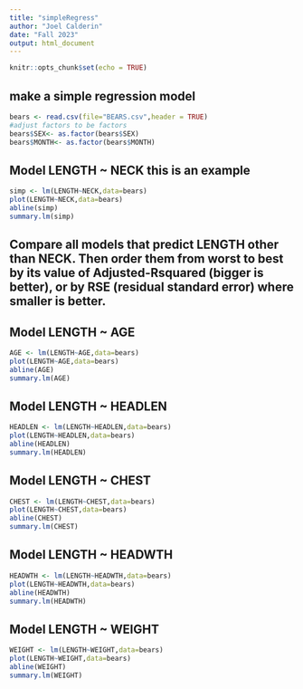 ```yaml
---
title: "simpleRegress"
author: "Joel Calderin"
date: "Fall 2023"
output: html_document
---
```


```r
knitr::opts_chunk$set(echo = TRUE)
```

## make a simple regression model

```r
bears <- read.csv(file="BEARS.csv",header = TRUE)
#adjust factors to be factors
bears$SEX<- as.factor(bears$SEX)
bears$MONTH<- as.factor(bears$MONTH)
```

## Model LENGTH ~ NECK  this is an example  

```r
simp <- lm(LENGTH~NECK,data=bears)
plot(LENGTH~NECK,data=bears)
abline(simp)
summary.lm(simp)
```


## Compare all models that predict LENGTH other than NECK. Then order them from worst to best by its value of Adjusted-Rsquared (bigger is better), or by RSE (residual standard error) where smaller is better. 


## Model LENGTH ~ AGE


```r
AGE <- lm(LENGTH~AGE,data=bears)
plot(LENGTH~AGE,data=bears)
abline(AGE)
summary.lm(AGE)
```


## Model LENGTH ~ HEADLEN


```r
HEADLEN <- lm(LENGTH~HEADLEN,data=bears)
plot(LENGTH~HEADLEN,data=bears)
abline(HEADLEN)
summary.lm(HEADLEN)
```


## Model LENGTH ~ CHEST
   
```r
CHEST <- lm(LENGTH~CHEST,data=bears)
plot(LENGTH~CHEST,data=bears)
abline(CHEST)
summary.lm(CHEST)
```

## Model LENGTH ~ HEADWTH


```r
HEADWTH <- lm(LENGTH~HEADWTH,data=bears)
plot(LENGTH~HEADWTH,data=bears)
abline(HEADWTH)
summary.lm(HEADWTH)
```

## Model LENGTH ~ WEIGHT


```r
WEIGHT <- lm(LENGTH~WEIGHT,data=bears)
plot(LENGTH~WEIGHT,data=bears)
abline(WEIGHT)
summary.lm(WEIGHT)
```






